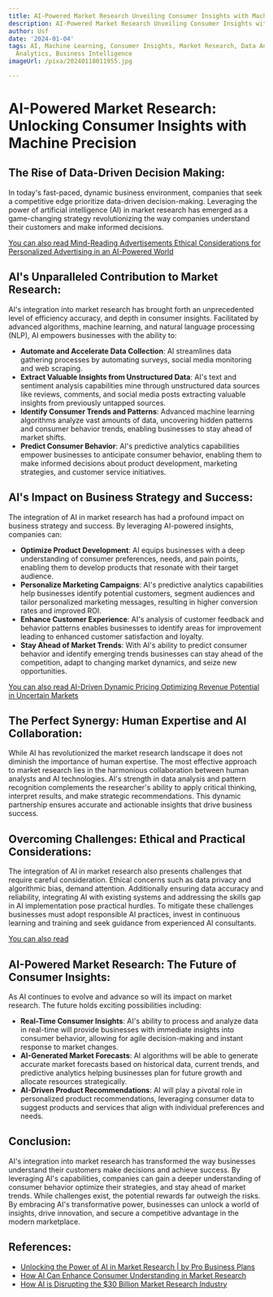 ```yaml
---
title: AI-Powered Market Research Unveiling Consumer Insights with Machine Precision
description: AI-Powered Market Research Unveiling Consumer Insights with Machine Precision
author: Usf
date: '2024-01-04'
tags: AI, Machine Learning, Consumer Insights, Market Research, Data Analysis, Predictive
  Analytics, Business Intelligence
imageUrl: /pixa/20240118011955.jpg

---
```

# **AI-Powered Market Research: Unlocking Consumer Insights with Machine  Precision**

## The Rise of Data-Driven  Decision Making:
In today's fast-paced, dynamic  business environment, companies that seek  a competitive edge prioritize data-driven decision-making. Leveraging the power of artificial intelligence (AI) in  market  research has emerged as a game-changing strategy  revolutionizing the way  companies understand their customers and make informed decisions.

[You can also read Mind-Reading Advertisements Ethical Considerations for Personalized  Advertising in an AI-Powered World](Mind-Reading%20Advertisements%20Ethical%20Considerations%20for%20Personalized%20Advertising%20in%20an%20AI-Powered%20World)


## AI's Unparalleled Contribution to Market Research:
AI's integration  into market research has brought forth an unprecedented level of efficiency accuracy, and  depth in consumer insights. Facilitated by advanced algorithms, machine learning, and natural language processing (NLP), AI empowers businesses with the ability to:
- **Automate and Accelerate Data Collection**: AI streamlines data  gathering processes by automating surveys, social media monitoring and web scraping.
- **Extract Valuable Insights from Unstructured Data**: AI's text and sentiment analysis capabilities  mine through unstructured data sources like reviews, comments, and social media posts extracting valuable insights from previously  untapped sources.
- **Identify Consumer Trends and Patterns**:  Advanced machine learning algorithms analyze vast amounts of data, uncovering hidden patterns and consumer behavior trends, enabling businesses to stay ahead of  market shifts.
- **Predict Consumer Behavior**: AI's predictive analytics  capabilities empower businesses to anticipate  consumer behavior,  enabling them to make  informed decisions about product development, marketing strategies, and customer service initiatives.

## AI's Impact on Business Strategy and Success:
The integration of AI in market research has had  a  profound impact on business strategy and success. By leveraging AI-powered insights, companies  can:
- **Optimize Product Development**:  AI equips businesses with a deep  understanding of consumer preferences, needs, and pain points, enabling them to develop products that resonate with their target audience.
- **Personalize Marketing Campaigns**: AI's predictive  analytics capabilities help businesses identify potential customers, segment audiences and tailor personalized marketing  messages, resulting in higher conversion  rates and improved ROI.
- **Enhance Customer Experience**: AI's  analysis of customer feedback and behavior patterns enables businesses to identify areas for improvement leading to enhanced customer satisfaction and loyalty.
- **Stay  Ahead of Market  Trends**: With AI's ability to predict consumer behavior and  identify emerging trends  businesses can stay ahead  of the competition, adapt to changing market dynamics, and  seize new opportunities.

[You  can  also read AI-Driven Dynamic Pricing Optimizing Revenue Potential in Uncertain Markets](AI-Driven%20Dynamic%20Pricing%20Optimizing%20Revenue%20Potential%20in%20Uncertain%20Markets)


## The Perfect Synergy: Human Expertise and AI Collaboration:
While AI has revolutionized the market research landscape it does not  diminish the importance of human expertise.  The  most effective approach to market  research lies in the  harmonious  collaboration between human analysts and AI technologies. AI's strength in data analysis and pattern recognition complements the researcher's ability to apply critical thinking, interpret results, and make strategic recommendations. This dynamic partnership ensures accurate and actionable insights that drive business success.

## Overcoming Challenges: Ethical  and Practical  Considerations:
The integration of AI in market  research also presents  challenges that require careful consideration.  Ethical concerns such as data privacy and algorithmic bias, demand attention. Additionally ensuring  data accuracy and reliability, integrating AI with existing systems and addressing the skills gap in AI implementation pose practical hurdles. To mitigate these challenges businesses must adopt responsible AI  practices, invest in  continuous  learning and training and seek guidance from experienced AI consultants.

[You can also read ]()


## AI-Powered Market  Research: The Future of Consumer Insights:
As AI continues  to evolve and  advance so  will its impact on  market research. The future  holds exciting possibilities including:
- **Real-Time Consumer Insights**: AI's ability to process and analyze data in real-time will provide businesses with immediate insights into consumer  behavior, allowing for agile decision-making and instant response  to market changes.
- **AI-Generated Market Forecasts**: AI algorithms will  be able  to generate accurate market forecasts based on historical data, current trends, and predictive analytics  helping businesses plan for  future growth and allocate resources strategically.
- **AI-Driven Product Recommendations**: AI will play a pivotal role  in personalized product  recommendations,  leveraging  consumer data to  suggest products and services that align with individual preferences and needs.

## Conclusion:
AI's integration into market research has transformed the way businesses understand their customers make decisions and achieve success. By leveraging AI's capabilities, companies  can gain a deeper understanding of consumer behavior optimize their strategies, and  stay ahead of market trends. While challenges exist, the potential rewards far outweigh the risks. By embracing AI's transformative power, businesses can unlock a world of insights, drive innovation, and secure a competitive advantage in the modern marketplace.

## References:
- [Unlocking the Power of AI in Market Research | by Pro Business Plans](https://pro-business-plans.medium.com/ai-market-research-unlocking-the-power-of-ai-in-market-research-ec95f23df1cb)
- [How AI Can Enhance Consumer Understanding in Market Research](https://surveysparrow.com/blog/ai-in-market-research/)
- [How AI is Disrupting the $30 Billion Market Research Industry](https://www.spiceworks.com/tech/artificial-intelligence/guest-article/how-ai-is-disrupting-the-thirty-billion-market-research-industry/)
